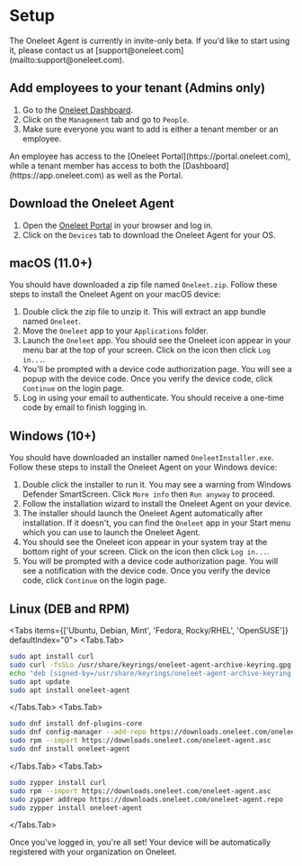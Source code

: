 
# Setup

<Callout type="warning">
  The Oneleet Agent is currently in invite-only beta. If you'd like to start using it, please contact us at [support@oneleet.com](mailto:support@oneleet.com).
</Callout>

## Add employees to your tenant (Admins only)

1. Go to the [Oneleet Dashboard](https://app.oneleet.com).
2. Click on the `Management` tab and go to `People`.
3. Make sure everyone you want to add is either a tenant member or an employee.
<Callout type="info">
  An employee has access to the [Oneleet Portal](https://portal.oneleet.com), while a tenant member has access to both the [Dashboard](https://app.oneleet.com) as well as the Portal.
</Callout>

## Download the Oneleet Agent

1. Open the [Oneleet Portal](https://portal.oneleet.com) in your browser and log in.
2. Click on the `Devices` tab to download the Oneleet Agent for your OS.

## macOS (11.0+)

You should have downloaded a zip file named `Oneleet.zip`. Follow these steps to install the Oneleet Agent on your macOS device:

1. Double click the zip file to unzip it. This will extract an app bundle named `Oneleet`.
2. Move the `Oneleet` app to your `Applications` folder.
3. Launch the `Oneleet` app. You should see the Oneleet icon appear in your menu bar at the top of your screen. Click on the icon then click `Log in...`.
4. You'll be prompted with a device code authorization page. You will see a popup with the device code. Once you verify the device code, click `Continue` on the login page.
5. Log in using your email to authenticate. You should receive a one-time code by email to finish logging in.

## Windows (10+)

You should have downloaded an installer named `OneleetInstaller.exe`. Follow these steps to install the Oneleet Agent on your Windows device:

1. Double click the installer to run it. You may see a warning from Windows Defender SmartScreen. Click `More info` then `Run anyway` to proceed.
2. Follow the installation wizard to install the Oneleet Agent on your device.
3. The installer should launch the Oneleet Agent automatically after installation. If it doesn't, you can find the `Oneleet` app in your Start menu which you can use to launch the Oneleet Agent.
4. You should see the Oneleet icon appear in your system tray at the bottom right of your screen. Click on the icon then click `Log in...`.
5. You will be prompted with a device code authorization page. You will see a notification with the device code. Once you verify the device code, click `Continue` on the login page.

## Linux (DEB and RPM)


<Tabs items={['Ubuntu, Debian, Mint', 'Fedora, Rocky/RHEL', 'OpenSUSE']} defaultIndex="0">
  <Tabs.Tab>
  ```sh copy showLineNumbers
  sudo apt install curl
  sudo curl -fsSLo /usr/share/keyrings/oneleet-agent-archive-keyring.gpg https://downloads.oneleet.com/oneleet-agent-archive-keyring.gpg
  echo "deb [signed-by=/usr/share/keyrings/oneleet-agent-archive-keyring.gpg] https://downloads.oneleet.com/agent/linux/debian stable main" | sudo tee /etc/apt/sources.list.d/oneleet-agent-release.list
  sudo apt update
  sudo apt install oneleet-agent
  ```
  </Tabs.Tab>
  <Tabs.Tab>
  ```sh copy showLineNumbers
  sudo dnf install dnf-plugins-core
  sudo dnf config-manager --add-repo https://downloads.oneleet.com/oneleet-agent.repo
  sudo rpm --import https://downloads.oneleet.com/oneleet-agent.asc
  sudo dnf install oneleet-agent
  ```
  </Tabs.Tab>
  <Tabs.Tab>
  ```sh copy showLineNumbers
  sudo zypper install curl
  sudo rpm --import https://downloads.oneleet.com/oneleet-agent.asc
  sudo zypper addrepo https://downloads.oneleet.com/oneleet-agent.repo
  sudo zypper install oneleet-agent
  ```
  </Tabs.Tab>
</Tabs>

Once you've logged in, you're all set! Your device will be automatically registered with your organization on Oneleet.
